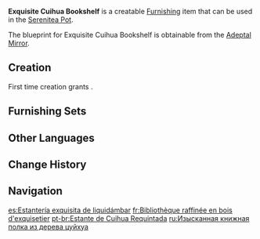{{Furnishing Infobox
|id             = 361202
|image          = Item Exquisite Cuihua Bookshelf.png
|category       = Large Furnishing
|subcategory    = Bookcase
|quality        = 4
|adeptal_energy = 90
|load           = 169
|reduced_load   = 127
|description    = A bookshelf constructed out of Cuihua Wood. It has been given a special coat of red paint in pursuit of greater aesthetic value.<br />Such shelves are more expensive, yes, but it is a good choice for those who want to show off their collections of books.
|blueprint      = Adeptal Mirror
|adeptal mirror = 4
}}
'''Exquisite Cuihua Bookshelf''' is a creatable [[Furnishing]] item that can be used in the [[Serenitea Pot]].

The blueprint for Exquisite Cuihua Bookshelf is obtainable from the [[Adeptal Mirror]].

==Creation==
First time creation grants {{Item|Trust|24|x=90}}.
{{Recipe
|type = Creation
|time = 16h
|Cuihua Wood = 16
|Red Dye = 8
|sort = Cuihua Wood;Red Dye
}}

==Furnishing Sets==
{{Craft Usage}}

==Other Languages==
{{Other Languages
|default_hidden = 1
|en      = Exquisite Cuihua Bookshelf
|zhs     = 萃华木臻品书架
|zhs_rm  = Cuìhuá Mù Zhēnpǐn Shūjià
|zht     = 萃華木臻品書架
|zht_rm  = Cuìhuá Mù Zhēnpǐn Shūjià
|ja      = 萃華の高級本棚
|ja_rm   = Suika no Koukyuu Hondana{{Assumed}}
|ko      = 정교한 췌화나무 책장
|ko_rm   = Jeonggyohan Chwehwanamu Chaekjang
|es      = Estantería exquisita de liquidámbar
|fr      = Bibliothèque raffinée en bois d'exquisetier
|ru      = Изысканная книжная полка из дерева цуйхуа
|th      = ชั้นวางหนังสือไม้ Cuihua
|th_rm   = 
|vi      = Kệ Sách Gỗ Tụy Hoa Tinh Xảo
|de      = Edles Bücherregal aus Exquisitholz
|id      = Rak Buku Indah dari Kayu Cuihua
|pt      = Estante de Cuihua Requintada
|tr      = Zarif Tsuihua Kitaplık
|it      = Libreria raffinata in legno cuihua
}}

==Change History==
{{Change History|1.5}}

==Navigation==
{{Furnishing Navbox|interior}}

[[es:Estantería exquisita de liquidámbar]]
[[fr:Bibliothèque raffinée en bois d'exquisetier]]
[[pt-br:Estante de Cuihua Requintada]]
[[ru:Изысканная книжная полка из дерева цуйхуа]]